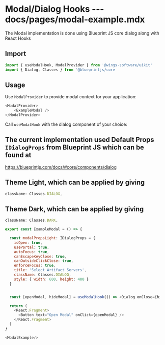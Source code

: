 # Modal/Dialog Hooks --- docs/pages/modal-example.mdx

The Modal implementation is done using Blueprint JS core dialog along with React Hooks


## Import 

```js
import { useModalHook, ModalProvider } from '@wings-software/uikit'
import { Dialog, Classes } from '@blueprintjs/core
```


## Usage

Use `ModalProvider` to provide modal context for your application:

```js
<ModalProvider>
    <ExampleModal />
</ModalProvider>
```

Call `useModalHook` with the dialog component of your choice:


## The current implementation used Default Props `IDialogProps` from Blueprint JS which can be found at 
   https://blueprintjs.com/docs/#core/components/dialog


## Theme Light, which can be applied by giving 

```js
className: Classes.DIALOG,
```

## Theme Dark, which can be applied by giving 

```js
className: Classes.DARK,
```

```js
export const ExampleModal = () => {

  const modalPropsLight: IDialogProps = {
    isOpen: true,
    usePortal: true,
    autoFocus: true,
    canEscapeKeyClose: true,
    canOutsideClickClose: true,
    enforceFocus: true,
    title: 'Select Artifact Servers',
    className: Classes.DIALOG,
    style: { width: 600, height: 400 }
  }


  const [openModal, hideModal] = useModalHook(() => <Dialog onClose={hideModal} {...modalProps}></Dialog>)

  return (
    <React.Fragment>
      <Button text="Open Modal" onClick={openModal} />
    </React.Fragment>
  )
}
```

```js live=true
<ModalExample/>
```

